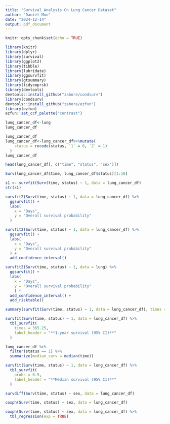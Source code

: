 ---
title: "Survival Analysis On Lung Cancer Dataset"
author: "Daniel Mon"
date: "2024-12-14"
output: pdf_document
---

```{r setup, include=FALSE}
knitr::opts_chunk$set(echo = TRUE)
```


```{r cars}
library(knitr)
library(dplyr)
library(survival)
library(ggplot2)
library(tibble)
library(lubridate)
library(ggsurvfit)
library(gtsummary)
library(tidycmprsk)
library(devtools)
devtools::install_github("zabore/condsurv")
library(condsurv)
devtools::install_github("zabore/ezfun")
library(ezfun)
ezfun::set_ccf_palette("contrast")

```
```{r}
lung_cancer_df<-lung
lung_cancer_df
```

```{r}
lung_cancer_df
lung_cancer_df<-lung_cancer_df%>%mutate(
    status = recode(status, `1` = 0, `2` = 1)
  )
lung_cancer_df
```
```{r}
head(lung_cancer_df[, c("time", "status", "sex")])
```

```{r}
Surv(lung_cancer_df$time, lung_cancer_df$status)[1:10]
```

```{r}
s1 <- survfit(Surv(time, status) ~ 1, data = lung_cancer_df)
str(s1)
```
```{r}
survfit2(Surv(time, status) ~ 1, data = lung_cancer_df) %>% 
  ggsurvfit() +
  labs(
    x = "Days",
    y = "Overall survival probability"
  )
```
```{r}
survfit2(Surv(time, status) ~ 1, data = lung_cancer_df) %>% 
  ggsurvfit() +
  labs(
    x = "Days",
    y = "Overall survival probability"
  ) + 
  add_confidence_interval()
```

```{r}
survfit2(Surv(time, status) ~ 1, data = lung) %>% 
  ggsurvfit() +
  labs(
    x = "Days",
    y = "Overall survival probability"
    ) + 
  add_confidence_interval() +
  add_risktable()
```

```{r}
summary(survfit(Surv(time, status) ~ 1, data = lung_cancer_df), times = 365.25)
```

```{r}
survfit(Surv(time, status) ~ 1, data = lung_cancer_df) %>% 
  tbl_survfit(
    times = 365.25,
    label_header = "**1-year survival (95% CI)**"
  )
```

```{r}
lung_cancer_df %>% 
  filter(status == 1) %>% 
  summarize(median_surv = median(time))
```

```{r}
survfit(Surv(time, status) ~ 1, data = lung_cancer_df) %>% 
  tbl_survfit(
    probs = 0.5,
    label_header = "**Median survival (95% CI)**"
  )
```

```{r}
survdiff(Surv(time, status) ~ sex, data = lung_cancer_df)
```

```{r}
coxph(Surv(time, status) ~ sex, data = lung_cancer_df)
```

```{r}
coxph(Surv(time, status) ~ sex, data = lung_cancer_df) %>% 
  tbl_regression(exp = TRUE) 
```

